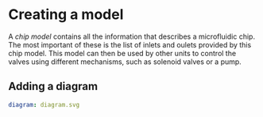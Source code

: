 

# Creating a model

A _chip model_ contains all the information that describes a microfluidic chip. The most important of these is the list of inlets and oulets provided by this chip model. This model can then be used by other units to control the valves using different mechanisms, such as solenoid valves or a pump.


## Adding a diagram

```yml
diagram: diagram.svg
```
